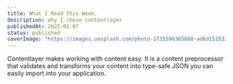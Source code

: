 ```yaml
---
title: What I Read This Week.
description: why I chose contentlayer 
publishedAt: 2022-01-07
status: published
coverImage: "https://images.unsplash.com/photo-1735596365888-ad6d151533f2?q=80&w=2070&auto=format&fit=crop&ixlib=rb-4.0.3&ixid=M3wxMjA3fDB8MHxwaG90by1wYWdlfHx8fGVufDB8fHx8fA%3D%3D"
---
```


Contentlayer makes working with content easy. It is a content preprocessor that validates and transforms your content into type-safe JSON you can easily import into your application.
